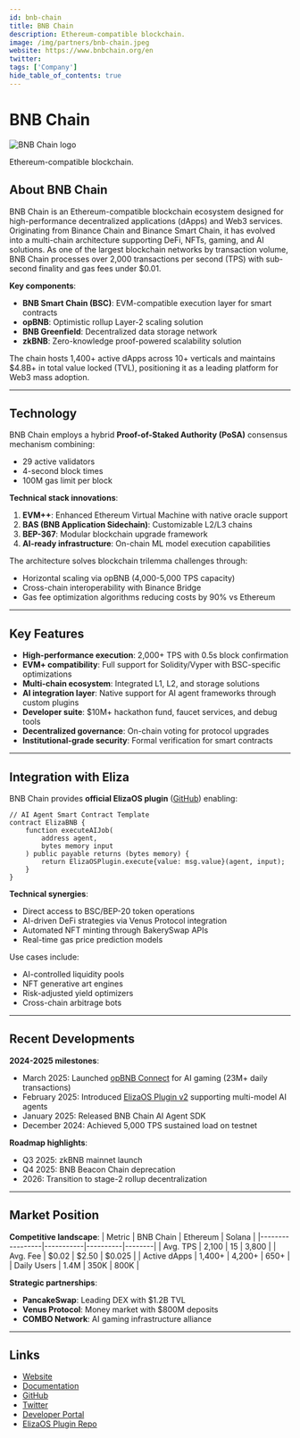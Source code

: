 ```yaml
---
id: bnb-chain
title: BNB Chain
description: Ethereum-compatible blockchain.
image: /img/partners/bnb-chain.jpeg
website: https://www.bnbchain.org/en
twitter:
tags: ['Company']
hide_table_of_contents: true
---
```


# BNB Chain

<div className="partner-logo">
  <img src="/img/partners/bnb-chain.jpeg" alt="BNB Chain logo" />
</div>

Ethereum-compatible blockchain.

## About BNB Chain

BNB Chain is an Ethereum-compatible blockchain ecosystem designed for high-performance decentralized applications (dApps) and Web3 services. Originating from Binance Chain and Binance Smart Chain, it has evolved into a multi-chain architecture supporting DeFi, NFTs, gaming, and AI solutions. As one of the largest blockchain networks by transaction volume, BNB Chain processes over 2,000 transactions per second (TPS) with sub-second finality and gas fees under $0.01.

**Key components**:

- **BNB Smart Chain (BSC)**: EVM-compatible execution layer for smart contracts
- **opBNB**: Optimistic rollup Layer-2 scaling solution
- **BNB Greenfield**: Decentralized data storage network
- **zkBNB**: Zero-knowledge proof-powered scalability solution

The chain hosts 1,400+ active dApps across 10+ verticals and maintains $4.8B+ in total value locked (TVL), positioning it as a leading platform for Web3 mass adoption.

---

## Technology

BNB Chain employs a hybrid **Proof-of-Staked Authority (PoSA)** consensus mechanism combining:

- 29 active validators
- 4-second block times
- 100M gas limit per block

**Technical stack innovations**:

1. **EVM++**: Enhanced Ethereum Virtual Machine with native oracle support
2. **BAS (BNB Application Sidechain)**: Customizable L2/L3 chains
3. **BEP-367**: Modular blockchain upgrade framework
4. **AI-ready infrastructure**: On-chain ML model execution capabilities

The architecture solves blockchain trilemma challenges through:

- Horizontal scaling via opBNB (4,000-5,000 TPS capacity)
- Cross-chain interoperability with Binance Bridge
- Gas fee optimization algorithms reducing costs by 90% vs Ethereum

---

## Key Features

- **High-performance execution**: 2,000+ TPS with 0.5s block confirmation
- **EVM+ compatibility**: Full support for Solidity/Vyper with BSC-specific optimizations
- **Multi-chain ecosystem**: Integrated L1, L2, and storage solutions
- **AI integration layer**: Native support for AI agent frameworks through custom plugins
- **Developer suite**: $10M+ hackathon fund, faucet services, and debug tools
- **Decentralized governance**: On-chain voting for protocol upgrades
- **Institutional-grade security**: Formal verification for smart contracts

---

## Integration with Eliza

BNB Chain provides **official ElizaOS plugin** ([GitHub](https://github.com/elizaos-plugins/bnb-chain)) enabling:

```solidity
// AI Agent Smart Contract Template
contract ElizaBNB {
    function executeAIJob(
        address agent,
        bytes memory input
    ) public payable returns (bytes memory) {
        return ElizaOSPlugin.execute{value: msg.value}(agent, input);
    }
}
```

**Technical synergies**:

- Direct access to BSC/BEP-20 token operations
- AI-driven DeFi strategies via Venus Protocol integration
- Automated NFT minting through BakerySwap APIs
- Real-time gas price prediction models

Use cases include:

- AI-controlled liquidity pools
- NFT generative art engines
- Risk-adjusted yield optimizers
- Cross-chain arbitrage bots

---

## Recent Developments

**2024-2025 milestones**:

- March 2025: Launched [opBNB Connect](https://www.bnbchain.org/en/blog/bnb-chain-2024-outlook) for AI gaming (23M+ daily transactions)
- February 2025: Introduced [ElizaOS Plugin v2](https://www.etoro.com/crypto/what-is-bnb/) supporting multi-model AI agents
- January 2025: Released BNB Chain AI Agent SDK
- December 2024: Achieved 5,000 TPS sustained load on testnet

**Roadmap highlights**:

- Q3 2025: zkBNB mainnet launch
- Q4 2025: BNB Beacon Chain deprecation
- 2026: Transition to stage-2 rollup decentralization

---

## Market Position

**Competitive landscape**:
| Metric | BNB Chain | Ethereum | Solana |
|-----------------|-----------|----------|--------|
| Avg. TPS | 2,100 | 15 | 3,800 |
| Avg. Fee | $0.02 | $2.50 | $0.025 |
| Active dApps | 1,400+ | 4,200+ | 650+ |
| Daily Users | 1.4M | 350K | 800K |

**Strategic partnerships**:

- **PancakeSwap**: Leading DEX with $1.2B TVL
- **Venus Protocol**: Money market with $800M deposits
- **COMBO Network**: AI gaming infrastructure alliance

---

## Links

- [Website](https://www.bnbchain.org/en)
- [Documentation](https://docs.bnbchain.org)
- [GitHub](https://github.com/bnb-chain)
- [Twitter](https://twitter.com/BNBChain)
- [Developer Portal](https://build.bnbchain.org)
- [ElizaOS Plugin Repo](https://github.com/elizaos-plugins/bnb-chain)
